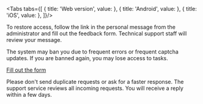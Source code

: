 
<Cut title="Access to microphone and camera">

<Tabs tabs={[
  { title: 'Web version', value: <TroubleshootingList3/> },
  { title: 'Android', value: <TroubleshootingList4/> },
  { title: 'iOS', value: <TroubleshootingList5/> },
]}/>

</Cut>

<Cut title="I was banned">

To restore access, follow the link in the personal message from the administrator and fill out the feedback form. Technical support staff will review your message.

The system may ban you due to frequent errors or frequent captcha updates. If you are banned again, you may lose access to tasks.

</Cut>

<Cut title="Other questions">

[Fill out the form](../support#contact)

<Note mode="note" title="Note">

Please don't send duplicate requests or ask for a faster response. The support service reviews all incoming requests. You will receive a reply within a few days.

</Note>

</Cut>
